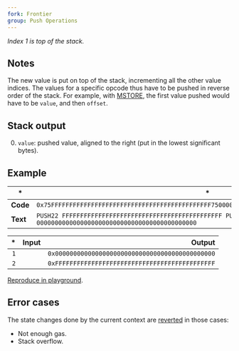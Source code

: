 ```yaml
---
fork: Frontier
group: Push Operations
---
```


*Index 1 is top of the stack.*

## Notes

The new value is put on top of the stack, incrementing all the other value indices. The values for a specific opcode thus have to be pushed in reverse order of the stack. For example, with [MSTORE](/#52), the first value pushed would have to be `value`, and then `offset`.

## Stack output

0. `value`: pushed value, aligned to the right (put in the lowest significant bytes).

## Example

| * | * |
|---|---|
| **Code** | `0x75FFFFFFFFFFFFFFFFFFFFFFFFFFFFFFFFFFFFFFFFFFFF7500000000000000000000000000000000000000000000` |
| **Text** | `PUSH22 FFFFFFFFFFFFFFFFFFFFFFFFFFFFFFFFFFFFFFFFFFFF PUSH22 00000000000000000000000000000000000000000000` |

| * | Input | Output |
|--:|------:|-------:|
| `1` | | `0x00000000000000000000000000000000000000000000` |
| `2` | | `0xFFFFFFFFFFFFFFFFFFFFFFFFFFFFFFFFFFFFFFFFFFFF` |

[Reproduce in playground](/?unit=Wei&codeType=Mnemonic&code='zxyyyyy~%5Cnz'~FFFFzPUSH22%200y~~%01yz~_).

## Error cases

The state changes done by the current context are [reverted](#FD) in those cases:
- Not enough gas.
- Stack overflow.
